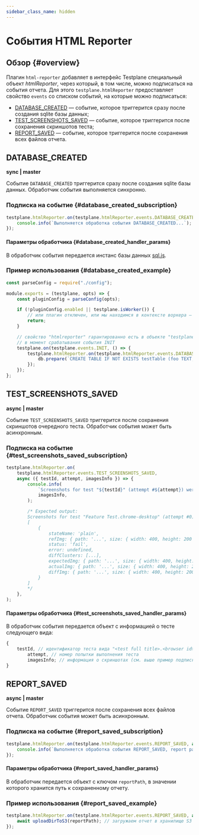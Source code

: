 ```yaml
---
sidebar_class_name: hidden
---
```


# События HTML Reporter

## Обзор {#overview}

Плагин `html-reporter` добавляет в интерфейс Testplane специальный объект _htmlReporter_, через который, в том числе, можно подписаться на события отчета. Для этого `testplane.htmlReporter` предоставляет свойство `events` со списком событий, на которые можно подписаться:

-   [DATABASE_CREATED](#database_created) — событие, которое триггерится сразу после создания sqlite базы данных;
-   [TEST_SCREENSHOTS_SAVED](#test_screenshots_saved) — событие, которое триггерится после сохранения скриншотов теста;
-   [REPORT_SAVED](#report_saved) — событие, которое триггерится после сохранения всех файлов отчета.

## DATABASE_CREATED

**sync | master**

Событие `DATABASE_CREATED` триггерится сразу после создания sqlite базы данных. Обработчик события выполняется синхронно.

### Подписка на событие {#database_created_subscription}

```javascript
testplane.htmlReporter.on(testplane.htmlReporter.events.DATABASE_CREATED, db => {
    console.info(`Выполняется обработка события DATABASE_CREATED...`);
});
```

#### Параметры обработчика {#database_created_handler_params}

В обработчик события передается инстанс базы данных [sql.js](https://www.npmjs.com/package/sql.js).

### Пример использования {#database_created_example}

```javascript
const parseConfig = require("./config");

module.exports = (testplane, opts) => {
    const pluginConfig = parseConfig(opts);

    if (!pluginConfig.enabled || testplane.isWorker()) {
        // или плагин отключен, или мы находимся в контексте воркера – уходим
        return;
    }

    // свойство "htmlreporter" гарантированно есть в объекте "testplane"
    // в момент срабатывания события INIT
    testplane.on(testplane.events.INIT, () => {
        testplane.htmlReporter.on(testplane.htmlReporter.events.DATABASE_CREATED, db => {
            db.prepare(`CREATE TABLE IF NOT EXISTS testTable (foo TEXT, bar TEXT)`).run();
        });
    });
};
```

## TEST_SCREENSHOTS_SAVED

**async | master**

Событие `TEST_SCREENSHOTS_SAVED` триггерится после сохранения скриншотов очередного теста. Обработчик события может быть асинхронным.

### Подписка на событие {#test_screenshots_saved_subscription}

```javascript
testplane.htmlReporter.on(
    testplane.htmlReporter.events.TEST_SCREENSHOTS_SAVED,
    async ({ testId, attempt, imagesInfo }) => {
        console.info(
            `Screenshots for test "${testId}" (attempt #${attempt}) were saved:`,
            imagesInfo,
        );

        /* Expected output:
        Screenshots for test "Feature Test.chrome-desktop" (attempt #0) were saved:
        [
            {
                stateName: 'plain',
                refImg: { path: '...', size: { width: 400, height: 200 } },
                status: 'fail',
                error: undefined,
                diffClusters: [...],
                expectedImg: { path: '...', size: { width: 400, height: 200 } }
                actualImg: { path: '...', size: { width: 400, height: 200 } }
                diffImg: { path: '...', size: { width: 400, height: 200 } }
            }
        ]
        */
    },
);
```

#### Параметры обработчика {#test_screenshots_saved_handler_params}

В обработчик события передается объект с информацией о тесте следующего вида:

```javascript
{
    testId, // идентификатор теста вида "<test full title>.<browser id>"
        attempt, // номер попытки выполнения теста
        imagesInfo; // информация о скриншотах (см. выше пример подписки на событие)
}
```

## REPORT_SAVED

**async | master**

Событие `REPORT_SAVED` триггерится после сохранения всех файлов отчета. Обработчик события может быть асинхронным.

### Подписка на событие {#report_saved_subscription}

```javascript
testplane.htmlReporter.on(testplane.htmlReporter.events.REPORT_SAVED, async ({ reportPath }) => {
    console.info(`Выполняется обработка события REPORT_SAVED, report path = ${reportPath}...`);
});
```

#### Параметры обработчика {#report_saved_handler_params}

В обработчик передается объект с ключом `reportPath`, в значении которого хранится путь к сохраненному отчету.

### Пример использования {#report_saved_example}

```javascript
testplane.htmlReporter.on(testplane.htmlReporter.events.REPORT_SAVED, async ({ reportPath }) => {
    await uploadDirToS3(reportPath); // загружаем отчет в хранилище S3
});
```
